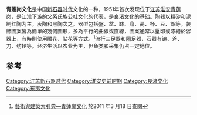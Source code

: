 '''青莲岗文化'''是中国[[新石器时代|新石器时代]]文化的一种，1951年首次发现位于[[江苏|江苏]][[淮安|淮安]][[青莲岗遗址|青莲岗]]，是[[江淮|江淮]]下游的父系氏族公社文化的代表，是[[良渚文化|良渚文化]]的基础。陶器以粗砂和泥制红陶为主，灰陶和黑陶次之。器型包括盤、盆、缽、鼎、鬲、杯、豆、甑等。裝飾圖案皆為簡單的幾何圖形，多為平行的曲線或直線，圖案通常以壓印或漆繪於容器上，有時則使用雕花、貼花等方式。<ref>[http://db1x.sinica.edu.tw/caat/caat_rptcaatc.php?_op=?SUBJECT_ID:300018337 藝術與建築索引典—青蓮崗文化]{{dead link|date=2018年5月 |bot=InternetArchiveBot |fix-attempted=yes }} 於2011 年3 月18 日查閱</ref>流行三足器和圈足器，石器有[[锛|锛]]、斧、刀、纺轮等。经济生活以农业为主，但鱼类和采集仍占一定地位。

==参考==
{{reflist}}
{{中国历史小作品}}

[[Category:江苏新石器时代|Category:江苏新石器时代]]
[[Category:淮安史前时期|Category:淮安史前时期]]
[[Category:良渚文化|Category:良渚文化]]
[[Category:东夷文化|Category:东夷文化]]